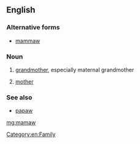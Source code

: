 ==English==

===Alternative forms===
* [[mammaw]]

===Noun===
{{en-noun}}

# {{context|US|dialect|Southern US|lang=en}} [[grandmother]], especially maternal grandmother
# {{context|US|dialect|Southern US|less commonly|lang=en}} [[mother]]

===See also===
* [[papaw]]

[[Category:en:Family]]

[[mg:mamaw]]